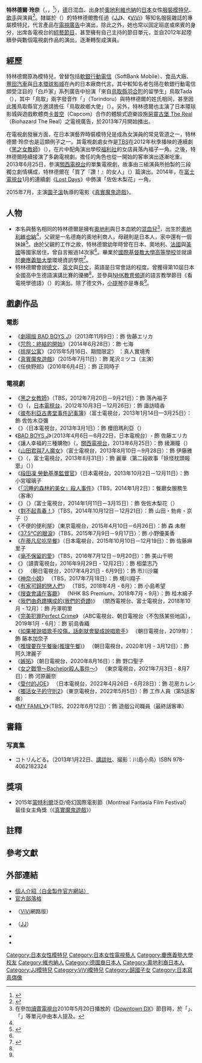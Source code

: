 {{藝人
|姓名 = 特林德爾·玲奈
|類型 = 模特兒
|圖片=
|圖片簡介 =
|本名 = トリンドル 玲奈
|外文名 = {{lang-ja|トリンドル 玲奈}}<br>{{lang-de|Reina Triendl}}
|外文 = 
|羅馬拼音 = 
|英文名 =
|暱稱 = {{lang|ja|トリ}}（Tori）
|其他藝名 =
|國籍 = {{JPN}}
|民族 =[[日耳曼人|日耳曼人]]、[[大和族|大和族]]混血
|出生日期 ={{birth_date_and_age|1992|1|23}}
|出生地點 ={{AUT}}[[維也納|維也納]]
|逝世日期 =
|逝世地點 =
|職業 = [[模特兒|服裝模特兒]]、[[演員|演員]]
|語言 = [[日文|日文]]、[[德文|德文]]、[[英文|英文]]
|教育程度 = [[慶應義塾大學|慶應義塾大學]]環境情報學部
|宗教信仰 =
|配偶 = 
|兒女 =
|父母 =
|音樂類型 =
|演奏樂器 =
|出道地點 =
|出道作 = 
|出道日期 = 
|代表作 = 
|活躍年代 = 2009年至今
|唱片公司 =
|經紀公司 = {{link-ja|PLATINUM PRODUCTION|プラチナムプロダクション}}
|網站 =
|相關團體 = 
|獎項 =
|IMDb =
}}
'''特林德爾·玲奈'''（{{lang-ja|トリンドル 玲奈}}，{{lang-de|Reina Triendl}}，{{bd|1992年|1月23日|catIdx=Triendl Reina}}<ref name="profile">{{cite web |url=http://reina-triendl.syncl.jp/?p=profile |language=ja |title=Profile |publisher=Triendl Reina官方網站 |accessdate=2011年11月7日 |deadurl=yes |archiveurl=https://web.archive.org/web/20110902060955/http://reina-triendl.syncl.jp/?p=profile |archivedate=2011年9月2日 }}</ref>），[[德國|德]]日混血、出身於[[奧地利|奧地利]][[維也納|維也納]]的[[日本|日本]]女性[[服裝模特兒|服裝模特兒]]、[[歌手|歌手]]與演員<ref>{{cite web |url=http://www.jvcmusic.co.jp/lovedisco/ |language=ja |title=<span lang="ja">=LOVE DISCO / ROCKETMAN feat. トリンドル玲奈</span> |publisher=[[勝利娛樂|勝利娛樂]] |date= |accessdate=2011年12月18日 |archive-date=2020年9月28日 |archive-url=https://web.archive.org/web/20200928045358/http://www.jvcmusic.co.jp/lovedisco/ |dead-url=no }}</ref>。隸屬於{{link-ja|PLATINUM PRODUCTION|プラチナムプロダクション}}（{{lang|ja|プラチナムプロダクション}}）的特林德爾擔任過《[[JJ_(雜誌)|JJ]]》、《[[ViVi|ViVi]]》等知名服裝雜誌的專屬模特兒，代言產品在[[電視廣告|電視廣告]]中演出，除此之外，她也常以固定班底或來賓的身分，出席各電視台的[[綜藝節目|綜藝節目]]，甚至擁有自己主持的節目單元，並自2012年起陸續參與數個電視劇作品的演出，逐漸轉型成演員。

== 經歷 ==
特林德爾原為模特兒，曾替包括[[軟銀行動電信|軟銀行動電信]]（SoftBank Mobile）、食品大廠{{link-en|明治公司|明治 (企業)|明治}}、[[豐田汽車|豐田汽車]]與[[日本環球影城|日本環球影城]]在內的日本廠商代言。其中較知名者包括在軟銀行動電信頗受注目的「白戶家」系列廣告中扮演「來自[[鳥取縣|鳥取縣]][[羽合町|羽合町]]的留學生」鳥取Tada（{{lang|ja|鳥取タダ}}），其中「鳥取」兩字發音作「{{lang|ja|とりんどる}}」（Torindoru）與特林德爾的姓氏相同{{NoteTag|日本地名「鳥取」原本的日文發音為「{{lang|ja|とっとり}}」（Tottori），此處是以「鳥」「取」兩字的[[訓讀|訓讀]]發音「Tori」「Toru」組合起來後發音與特林德爾的日文發音（Torindoru）接近而發明的雙關語。另，町名「羽合」在日文中發音為「{{lang|ja|ハワイ}}」（Hawai），正好就是日文中對[[美國|美國]][[夏威夷州|夏威夷州]]的稱呼，也是另一個以雙關語作為趣味點的設定。}}，甚至因此獲鳥取縣官方邀請擔任「鳥取故鄉大使」（{{lang|ja|鳥取ふるさと大使}}）{{R|TechInsight20120805}}。另外，特林德爾也主演了日本環球影城與遊戲軟體商[[卡普空|卡普空]]（Capcom）合作的體驗式遊樂設施[[惡靈古堡|惡靈古堡 The Real]]（Biohazard The Real）之電視廣告，於2013年7月開始播出{{R|USJ}}。

在電視劇發展方面，在日本演藝界時裝模特兒是成為女演員的常見管道之一，特林德爾·玲奈也是這類例子之一。其電視劇處女作是[[TBS|TBS]]在2012年秋季播映的連續劇《[[黑之女教師|黑之女教師]]》（{{lang|ja|黒の女教師}}），在片中配角演出學校[[福利社|福利社]]的女店員落內福子一角。之後，特林德爾陸續接演了多齣電視劇，擔任的角色也從一開始的客串演出逐漸吃重。2013年6月25日，參演[[關西電視台|關西電視台]]的單集電視劇，故事由三組演員所拍製的三段獨立劇情構成，特林德爾在「買了『讚！』的女人」（{{lang|ja|『いいね!』を買った女}}）篇演出。2014年，在[[富士電視台|富士電視台]]1月的連續劇《[[Lost_Days|Lost Days]]》中飾演「佐佐木梨花」一角。

2015年7月，主演[[園子溫|園子溫]]執導的電影《[[真實魔鬼遊戲|真實魔鬼遊戲]]》。

== 人物 ==
*本名與藝名相同的特林德爾是擁有[[奧地利|奧地利]]與日本血統的[[混血兒|混血兒]]<ref name="Downtown DX">在參加[[讀賣電視台|讀賣電視台]]2010年5月20日播放的《[[Downtown_DX|Downtown DX]]》節目時，於「{{lang|ja|まさかの数字!ぜんぶ本当カタログ}}」、「{{lang|ja|スターのぞき見ランキング}}」等單元中由本人提及。</ref>，出生於[[奧地利|奧地利]][[維也納|維也納]]<ref name="profile" />，父親是一名德裔的奧地利商人，母親則是日本人，家中還有一個妹妹<ref>{{cite news|url = http://ameblo.jp/reina-triendle/entry-10456192244.html|title = <span lang="ja">お昼ごはーん</span>|publisher = 玲奈官方部落格|date = 2010年2月17日|accessdate = 2011年11月7日|archive-date = 2013年10月22日|archive-url = https://web.archive.org/web/20131022021848/http://ameblo.jp/reina-triendle/entry-10456192244.html|dead-url = no}}</ref>。由於父親的工作之故，特林德爾幼年時曾在日本、奧地利、[[法國|法國]]與[[美國|美國]]等國家居住，曾自言搬過14次家<ref name="Downtown DX"/>。畢業於[[國際基督教大學高等學校|國際基督教大學高等學校]]並就讀於[[慶應義塾大學|慶應義塾大學]]環境資訊學院<ref>{{cite news|url=http://itpro.nikkeibp.co.jp/article/Interview/20110610/361283/?ST=network|title=<span lang="ja">パパの仕事がそうなので、IT関係のお仕事はすごく身近に感じます </span>|publisher=ITpro（[[日經BP|日經BP]]）|date=2011年6月17日|accessdate=2012年1月25日|archive-date=2016年3月4日|archive-url=https://web.archive.org/web/20160304084314/http://itpro.nikkeibp.co.jp/article/Interview/20110610/361283/?ST=network|dead-url=no}}</ref>。
*特林德爾會說[[德文|德文]]、[[英文|英文]]與[[日文|日文]]，英語是日常會話的程度。曾獲得第10屆日本全國高中生德語演講比賽的優勝<ref name="profile" />，並參與[[NHK教育頻道|NHK教育頻道]]的語言教學節目《看電視學德語》（{{lang|ja|テレビでドイツ語}}）的演出。除了德文外，[[小提琴|小提琴]]亦是專長<ref name="profile" />。

== 戲劇作品 ==
=== 電影 ===
*《[[BAD_BOYS_搞怪少年#電影（2013年）|劇場版 BAD BOYS J]]》（2013年11月9日）：飾 佐藤エリカ 
*《[[咒怨|咒怨：終結的開始]]》（2014年6月28日）：飾 七海
*《[[排屋公寓|排屋公寓]]》（2015年5月16日、期間限定） ：真人實境秀
*《[[真實魔鬼遊戲|真實魔鬼遊戲]]》（2015年7月11日）：飾 尾沢ミツコ（主演）
*《任俠野郎》（2016年6月4日）：飾 正岡時子

=== 電視劇 ===
*《[[黑之女教師|黑之女教師]]》（TBS，2012年7月20日－9月21日）：飾 落內福子
*《{{link-ja|無糖 (漫畫)|シュガーレス (漫画)|無糖}}》（{{lang|ja|シュガーレス}}，[[日本電視台|日本電視台]]，2012年10月3日－12月26日）：飾 諏訪晴香
*《[[彼布利亞古書堂事件記事簿|彼布利亞古書堂事件記事簿]]》（富士電視台，2013年1月14日—3月25日）：飾 佐佐木亞彌
*《{{link-ja|廉價航空 (電視劇)|チープ・フライト|廉價航空}}》（日本電視台，2013年3月1日）：飾 櫻田瑪利亞（{{lang|ja|櫻田 まりあ}}）
* 《[[BADBOYS|BAD BOYS J]]》（2013年4月6日－6月22日，日本電視台）- 飾 佐藤エリカ 
*《讓人幸福的三種購物》（{{lang|ja|幸せになる3つの買い物}}，[[關西電視台|關西電視台]]，2013年6月25日）：飾 綾瀨瞳（{{lang|ja|綾瀬ひとみ}}）
*《[[山田君與7人魔女_(電視劇)|山田君與7人魔女]]》（富士電視台，2013年8月10日－9月28日）：飾 伊藤雅
*《{{link-ja|水木茂的怪怪怪怪談|水木しげるのゲゲゲの怪談}}》（{{lang|ja|水木しげるのゲゲゲの怪談}}，富士電視台，2013年8月31日）：飾 麗華（第二段故事「妖怪枕頭報恩」（{{lang|ja|妖怪枕返し}}））
*《[[段田凜_勞動基準監督官|段田凜 勞動基準監督官]]》（日本電視台，2013年10月2日－12月11日）：飾 小宮瑠璃子
*《[[沉睡的森林_(小說)#2014年版|「沉睡的森林的美女」殺人事件]]》（TBS，2014年1月2日）：餐廳女服務生（客串）
*《{{link-ja|Lost Days|ロストデイズ}}》（{{lang|ja|ロストデイズ}}》（富士電視台，2014年1月11日－3月15日）：飾 佐佐木梨花（{{lang|ja|佐々木梨花}}）
*《[[對不起青春！|對不起青春！]]》（TBS，2014年10月12日－12月21日）：飾 山田・勃肯・京子（{{lang|ja|山田・ビルケンシュトック・京子}}）
*《不便的便利屋》（東京電視台，2015年4月10日－6月26日）：飾 森 未樹
*《[[37.5℃的眼淚|37.5℃的眼淚]]》（TBS，2015年7月9日－9月17日）：飾 小野優美香
*《[[在蒂凡尼吃早餐|在蒂凡尼吃早餐]]》（日本電視台，2015年10月10日－12月19日）：飾 佐藤麻里子
*《[[毫不保留的愛|毫不保留的愛]]》（TBS，2016年7月12日－9月20日）：飾 美山千明
*《{{tsl|ja|黒い十人の女|黑暗中的十個女人}}》（讀賣電視台，2016年9月29日 - 12月2日）：飾 相葉志乃
*《{{tsl|ja|女囚セブン|女囚SEVEN}}》 （朝日電視台，2017年4月21日 - 6月9日）：飾 市川沙羅
*《[[神奈小姐|神奈小姐]]》 （TBS，2017年7月18日）：飾 境川翔子
*《[[有家可歸的戀人們|有家可歸的戀人們]]》 （TBS，2018年4月 - 6月）：飾 小島希望
*《[[搜查會議在客廳|搜查會議在客廳]]》 （NHK BS Premium，2018年7月 - 9月）：飾 桂木綿子
*《[[我們由奇蹟構成的(我們的奇蹟)|我們由奇蹟構成的(我們的奇蹟)]]》 （關西電視台、富士電視台，2018年10月 - 12月）：飾 丹澤明里
*《[[完美犯罪Perfect_Crime|完美犯罪Perfect Crime]]》 （ABC電視台、朝日電視台（不包括某些地區），2019年1月 - 6月）：飾 前島香織
*《[[如果被說唱歌手咬傷，話劇就會變成說唱歌手|如果被說唱歌手咬傷，話劇就會變成說唱歌手]]》 （朝日電視台，2019年）：飾 藤本加奈子
*《[[推理要在午餐後(推理午餐)|推理要在午餐後(推理午餐)]]》 （朝日電視台，2020年1月 - 3月12日）：飾 阿久津麗子
*《[[嫉妬|嫉妬]]》（朝日電視台，2020年8月16日）：飾 野口聖子
*《[[女之戰爭～Bachelor殺人事件～|女之戰爭～Bachelor殺人事件～]]》 （東京電視台，2021年7月3日 - 8月7日）：飾 河原麗奈
*《[[受付的JOE|受付的JOE]]》 （日本電視台，2022年4月26日 - 6月28日）：飾 花房カレン
*《[[獨活女子的守則|獨活女子的守則2]]》（東京電視台，2022年5月5日）：飾 工作人員（第5話客串）
*《[[MY_FAMILY|MY FAMILY]]》（TBS，2022年6月12日）：飾 遊戲公司職員（最終話客串）

== 書籍 ==
=== 写真集 ===
* コトリんどる。（2013年1月22日、[[講談社|講談社]]、撮影：川島小鳥）ISBN 978-4062182324

== 獎項 ==
* 2015年[[蒙特利爾|蒙特利爾]]泛亞/奇幻国際電影節（Montreal Fantasia Film Festival） 最佳女主角獎（《[[真實魔鬼遊戲|真實魔鬼遊戲]]》）

==註釋==
{{ReflistH}}
{{NoteFoot}}
{{ReflistF}}

==參考文獻==
{{reflist|refs=
<ref name="TechInsight20120805">{{cite web |url=http://japan.techinsight.jp/2012/08/triendlreina_tottori_blog1208051538.html |language=ja |script-title=ja:CMで鳥取タダ役を演じた、トリンドル玲奈。やっと“鳥取・初上陸”を果たす。 |publisher=TechInsight Japan |date=2012年8月5日 |accessdate=2013年8月29日 |archive-date=2020年3月23日 |archive-url=https://web.archive.org/web/20200323150201/http://japan.techinsight.jp/2012/08/triendlreina_tottori_blog1208051538.html |dead-url=no }}</ref>

<ref name="USJ">{{Youtube|czeP7MQhGxA|バイオハザード(R)・ザ・リアル}}（日本環球影城官方YouTube頻道）{{ja}}</ref>
}}

==外部連結==
* [http://talent.platinumproduction.jp/triendlreina 個人介紹（白金製作官方網站）] {{Wayback|url=http://talent.platinumproduction.jp/triendlreina |date=20210117194357 }}{{ja}}
* [http://ameblo.jp/reina-triendle/ 官方部落格] {{Wayback|url=http://ameblo.jp/reina-triendle/ |date=20131121175447 }} 
* {{lang|ja|[http://vivi.tv/vivimodels/profile/reina.html トリンドル玲奈プロフィール]}}（[[ViVi|ViVi]]網路版）{{ja}}
* {{lang|ja|[http://jj-jj.net/modules/pico/model_11.html トリンドル玲奈プロフィール]}}（[[JJ_(雜誌)|JJ]]）{{ja}}
* {{Instagram|toritori0123|トリンドル玲奈 / Reina Triendl}}
* {{YouTube|channel=UCfT2cYjLLzgJXxjNkRBQ6oA|トリンドるんるん【トリンドル玲奈・トリンドル瑠奈】}}

{{DEFAULTSORT:Triendl, Reina}}
[[Category:日本女性模特兒|Category:日本女性模特兒]]
[[Category:日本女性電視藝人|Category:日本女性電視藝人]]
[[Category:慶應義塾大學校友|Category:慶應義塾大學校友]]
[[Category:維也納人|Category:維也納人]]
[[Category:德國裔日本人|Category:德國裔日本人]]
[[Category:奧地利裔日本人|Category:奧地利裔日本人]]
[[Category:JJ模特兒|Category:JJ模特兒]]
[[Category:ViVi模特兒|Category:ViVi模特兒]]
[[Category:歸國子女|Category:歸國子女]]
[[Category:日本寫真偶像|Category:日本寫真偶像]]